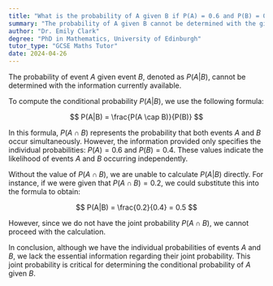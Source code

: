 ```yaml
---
title: "What is the probability of A given B if P(A) = 0.6 and P(B) = 0.4?"
summary: "The probability of A given B cannot be determined with the given information alone."
author: "Dr. Emily Clark"
degree: "PhD in Mathematics, University of Edinburgh"
tutor_type: "GCSE Maths Tutor"
date: 2024-04-26
---
```


The probability of event $A$ given event $B$, denoted as $P(A|B)$, cannot be determined with the information currently available.

To compute the conditional probability $P(A|B)$, we use the following formula:

$$
P(A|B) = \frac{P(A \cap B)}{P(B)}
$$

In this formula, $P(A \cap B)$ represents the probability that both events $A$ and $B$ occur simultaneously. However, the information provided only specifies the individual probabilities: $P(A) = 0.6$ and $P(B) = 0.4$. These values indicate the likelihood of events $A$ and $B$ occurring independently.

Without the value of $P(A \cap B)$, we are unable to calculate $P(A|B)$ directly. For instance, if we were given that $P(A \cap B) = 0.2$, we could substitute this into the formula to obtain:

$$
P(A|B) = \frac{0.2}{0.4} = 0.5
$$

However, since we do not have the joint probability $P(A \cap B)$, we cannot proceed with the calculation.

In conclusion, although we have the individual probabilities of events $A$ and $B$, we lack the essential information regarding their joint probability. This joint probability is critical for determining the conditional probability of $A$ given $B$.
    